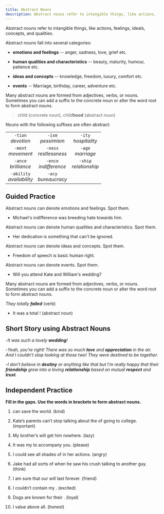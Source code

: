 ```yaml
---
title: Abstract Nouns
description: Abstract nouns refer to intangible things, like actions, feelings, ideals, concepts, and qualities.
---
```


Abstract nouns refer to intangible things, like actions, feelings, ideals, concepts, and qualities.

Abstract nouns fall into several categories:

- **emotions and feelings** -- anger, sadness, love, grief etc.

- **human qualities and characteristics** -- beauty, maturity, humour, patience etc.

- **ideas and concepts** -- knowledge, freedom, luxury, comfort etc.

- **events** -- Marriage, birthday, career, adventure etc.

Many abstract nouns are formed from adjectives, verbs, or nouns. Sometimes you can add a
suffix to the concrete noun or alter the word root to form abstract nouns.

> child (concrete noun), child**hood** (abstract noun)

Nouns with the following suffixes are often abstract:

|                                  |                               |                               |
| :------------------------------: | :---------------------------: | :---------------------------: |
|    `-tion` <br /> _devotion_     |   `-ism` <br /> _pessimism_   |  `-ity` <br /> _hospitality_  |
|    `-ment` <br /> _movement_     | `-ness`<br /> _restlessness_  |   `-age` <br /> _marriage_    |
|   `-ance` <br /> _brilliance_    | `-ence` <br /> _indifference_ | `-ship` <br /> _relationship_ |
| `-ability` <br /> _availability_ |  `-acy` <br /> _bureaucracy_  |                               |

## Guided Practice

<Callout type="success">Abstract nouns can denote emotions and feelings. Spot them.</Callout>

- Michael's indifference was breeding hate towards him. <Tooltip content="indiferrence, hate" />

<Callout type="success">
  Abstract nouns can denote human qualities and characteristics. Spot them.
</Callout>

- Her dedication is something that can't be ignored. <Tooltip content="dedication" />

<Callout type="success">Abstract nouns can denote ideas and concepts. Spot them.</Callout>

- Freedom of speech is basic human right. <Tooltip content="freedom, right"/>

<Callout type="success">Abstract nouns can denote events. Spot them.</Callout>

- Will you attend Kate and William's wedding? <Tooltip content="wedding"/>

<Callout type="success">
  Many abstract nouns are formed from adjectives, verbs, or nouns. Sometimes you can add a
  suffix to the concrete noun or alter the word root to form abstract nouns.
</Callout>

_They totally **failed**_ (verb)

- It was a total <Blank /> ! (abstract noun) <Tooltip content="failure"/>

## Short Story using Abstract Nouns

-_It was such a lovely **wedding**!_

-_Yeah, you’re right! There was so much **love** and **appreciation** in the air. And I couldn’t stop looking at those two! They were destined to be together._

-_I don’t believe in **destiny** or anything like that but I’m really happy that their **friendship** grew into a loving **relationship** based on mutual **respect** and **trust**._

## Independent Practice

**Fill in the gaps. Use the words in brackets to form abstract nouns.**

1. <Blank /> can save the world. (kind) <Tooltip content="Kindness" />

2. Kate’s parents can’t stop talking about the <Blank /> of going to college. (important) <Tooltip content="importance" />

3. My brother’s <Blank /> will get him nowhere. (lazy) <Tooltip content="laziness" />

4. It was my <Blank /> to accompany you. (please) <Tooltip content="pleasure" />

5. I could see all shades of <Blank /> in her actions. (angry) <Tooltip content="anger" />

6. Jake had all sorts of <Blank /> when he saw his crush talking to another guy. (think) <Tooltip content="thoughts" />

7. I am sure that our <Blank /> will last forever. (friend) <Tooltip content="friendship" />

8. I couldn’t contain my <Blank /> . (excited) <Tooltip content="excitement" />

9. Dogs are known for their <Blank /> . (loyal) <Tooltip content="loyalty" />

10. I value <Blank /> above all. (honest) <Tooltip content="honesty" />
